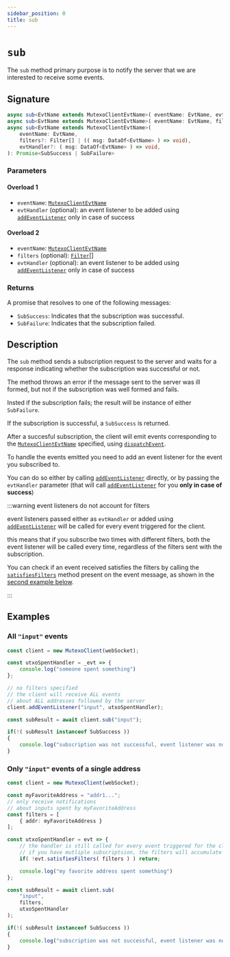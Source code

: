 ```yaml
---
sidebar_position: 0
title: sub
---
```


# `sub`

The `sub` method primary purpose is to notify the server that we are interested to receive some events.

## Signature

```typescript
async sub<EvtName extends MutexoClientEvtName>( eventName: EvtName, evtHandler?: ( msg: DataOf<EvtName> ) => void ): Promise<SubSuccess | SubFailure>
async sub<EvtName extends MutexoClientEvtName>( eventName: EvtName, filters?: Filter[], evtHandler?: ( msg: DataOf<EvtName> ) => void ): Promise<SubSuccess | SubFailure>
async sub<EvtName extends MutexoClientEvtName>(
    eventName: EvtName,
    filters?: Filter[] | (( msg: DataOf<EvtName> ) => void),
    evtHandler?: ( msg: DataOf<EvtName> ) => void,
): Promise<SubSuccess | SubFailure>
```

### Parameters

#### Overload 1

- `eventName`: [`MutexoClientEvtName`](../types/MutexoClientEvtName)
- `evtHandler` (optional): an event listener to be added using [`addEventListener`](./addEventListener) only in case of success

#### Overload 2

- `eventName`: [`MutexoClientEvtName`](../types/MutexoClientEvtName)
- `filters` (optional): [`Filter`](../types/Filter)[]
- `evtHandler` (optional): an event listener to be added using [`addEventListener`](./addEventListener) only in case of success

### Returns

A promise that resolves to one of the following messages:
- `SubSuccess`: Indicates that the subscription was successful.
- `SubFailure`: Indicates that the subscription failed.

## Description

The `sub` method sends a subscription request to the server and waits for a response indicating whether the subscription was successful or not.

The method throws an error if the message sent to the server was ill formed, but not if the subscription was well formed and fails.

Insted if the subscription fails; the result will be instance of either `SubFailure`.

If the subscription is successful, a `SubSuccess` is returned.

After a succesful subscription, the client will emit events corresponding to the [`MutexoClientEvtName`](../types/MutexoClientEvtName) specified, using [`dispatchEvent`](./dispatchEvent).

To handle the events emitted you need to add an event listener for the event you subscribed to.

You can do so either by calling [`addEventListener`](./addEventListener) directly, or by passing the `evtHandler` parameter (that will call [`addEventListener`](./addEventListener) for you **only in case of success**)

:::warning event listeners do not account for filters

event listeners passed either as `evtHandler` or added using [`addEventListener`](./addEventListener)
will be called for every event triggered for the client.

this means that if you subscribe two times with different filters,
both the event listener will be called every time,
regardless of the filters sent with the subscription.

You can check if an event received satisfies the filters by calling the [`satisfiesFilters`](../event_methods/satisfiesFilters)
method present on the event message, as shown in the [second example below](#only-input-events-of-a-single-address).

:::

## Examples

### All `"input"` events

```ts
const client = new MutexoClient(webSocket);

const utxoSpentHandler = _evt => {
    console.log("someone spent something")
};

// no filters specified
// the client will receive ALL events
// about ALL addresses followed by the server
client.addEventListener("input", utxoSpentHandler);

const subResult = await client.sub("input");

if(!( subResult instanceof SubSuccess ))
{
    console.log("subscription was not successful, event listener was not added");
}
```

### Only `"input"` events of a single address

```ts
const client = new MutexoClient(webSocket);

const myFavoriteAddress = "addr1...";
// only receive notifications
// about inputs spent by myFavoriteAddress
const filters = [
    { addr: myFavoriteAddress }
];

const utxoSpentHandler = evt => {
    // the handler is still called for every event triggered for the client
    // if you have mutliple subscriptsion, the filters will accumulate
    if( !evt.satisfiesFilters( filters ) ) return;

    console.log("my favorite address spent something")
};

const subResult = await client.sub(
    "input",
    filters,
    utxoSpentHandler
);

if(!( subResult instanceof SubSuccess ))
{
    console.log("subscription was not successful, event listener was not added");
}
```
